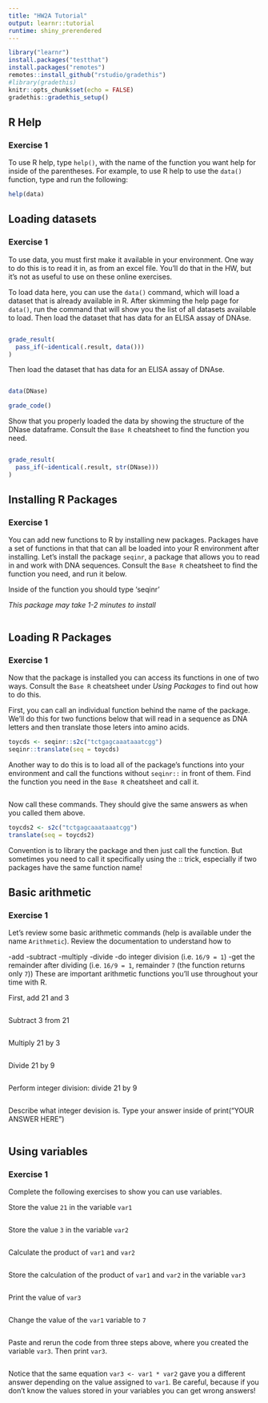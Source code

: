 ```yaml
---
title: "HW2A Tutorial"
output: learnr::tutorial
runtime: shiny_prerendered
---
```


```r
library("learnr")
install.packages("testthat")
install.packages("remotes")
remotes::install_github("rstudio/gradethis")
#library(gradethis)
knitr::opts_chunk$set(echo = FALSE)
gradethis::gradethis_setup()
```


## R Help

### Exercise 1

To use R help, type `help()`, with the name of the function you want help for inside of the parentheses. For example, to use R help to use the `data()` function, type and run the following:

```r
help(data)
```

## Loading datasets

### Exercise 1

To use data, you must first make it available in your environment. One way to do this is to read it in, as from an excel file. You'll do that in the HW, but it's not as useful to use on these online exercises.

To load data here, you can use the `data()` command, which will load a dataset that is already available in R. After skimming the help page for `data()`, run the command that will show you the list of all datasets available to load. Then load the dataset that has data for an ELISA assay of DNAse.

```r


```

```r
grade_result(
  pass_if(~identical(.result, data()))
)
```

Then load the dataset that has data for an ELISA assay of DNAse.

```r

```

```r
data(DNase)
```

```r
grade_code()
```

Show that you properly loaded the data by showing the structure of the DNase dataframe.
Consult the `Base R` cheatsheet to find the function you need. 

```r


```

```r
grade_result(
  pass_if(~identical(.result, str(DNase)))
)
```

## Installing R Packages

### Exercise 1

You can add new functions to R by installing new packages. Packages have a set of functions in that that can all be loaded into your R environment after installing. Let's install the package `seqinr`, a package that allows you to read in and work with DNA sequences. Consult the `Base R` cheatsheet to find the function you need, and run it below.

Inside of the function you should type 'seqinr'

*This package may take 1-2 minutes to install*

```r

```

## Loading R Packages

### Exercise 1

Now that the package is installed you can access its functions in one of two ways. Consult the `Base R` cheatsheet under *Using Packages* to find out how to do this.

First, you can call an individual function behind the name of the package. We'll do this for two functions below that will read in a sequence as DNA letters and then translate those leters into amino acids.

```r
toycds <- seqinr::s2c("tctgagcaaataaatcgg")
seqinr::translate(seq = toycds)
```

Another way to do this is to load all of the package's functions into your environment and call the functions without `seqinr::` in front of them. Find the function you need in the `Base R` cheatsheet and call it.

```r

```

Now call these commands. They should give the same answers as when you called them above.

```r
toycds2 <- s2c("tctgagcaaataaatcgg")
translate(seq = toycds2)
```

Convention is to library the package and then just call the function. But sometimes you need to call it specifically using the :: trick, especially if two packages have the same function name!

## Basic arithmetic

### Exercise 1

Let's review some basic arithmetic commands (help is available under the name `Arithmetic`). Review the documentation to understand how to

-add
-subtract
-multiply
-divide
-do integer division (i.e. `16/9 = 1`)
-get the remainder after dividing (i.e. `16/9 = 1`, remainder `7` (the function returns only `7`))
These are important arithmetic functions you'll use throughout your time with R.

First, add 21 and 3

```r

```

Subtract 3 from 21

```r

```

Multiply 21 by 3

```r

```

Divide 21 by 9

```r

```

Perform integer division: divide 21 by 9

```r

```

Describe what integer devision is. Type your answer inside of print("YOUR ANSWER HERE")

```r

```

## Using variables

### Exercise 1

Complete the following exercises to show you can use variables.

Store the value `21` in the variable `var1`

```r

```

Store the value `3` in the variable `var2`

```r

```

Calculate the product of `var1` and `var2`

```r

```

Store the calculation of the product of `var1` and `var2` in the variable `var3`

```r

```

Print the value of `var3`

```r

```

Change the value of the `var1` variable to `7`

```r

```

Paste and rerun the code from three steps above, where you created the variable `var3`. Then print `var3`.

```r

```

Notice that the same equation `var3 <- var1 * var2` gave you a different answer depending on the value assigned to `var1`. Be careful, because if you don't know the values stored in your variables you can get wrong answers!